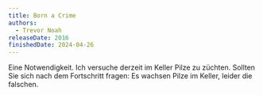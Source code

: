 ```yaml
---
title: Born a Crime
authors:
  - Trevor Noah
releaseDate: 2016
finishedDate: 2024-04-26
---
```


<BookHeading frontmatter={frontmatter} />

Eine Notwendigkeit. Ich versuche derzeit im Keller Pilze zu züchten. Sollten Sie sich nach dem Fortschritt fragen: Es wachsen Pilze im Keller, leider die falschen.
